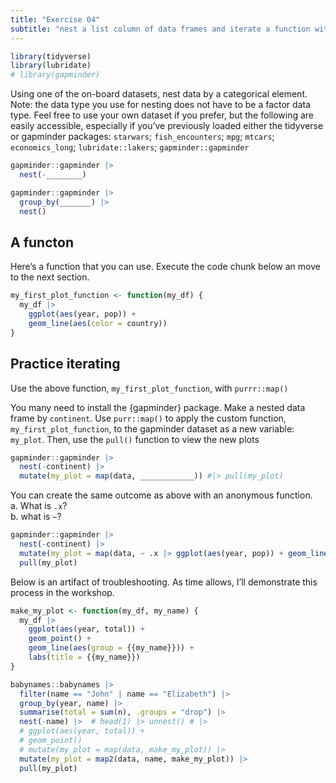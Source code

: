 ```yaml
---
title: "Exercise 04"
subtitle: "nest a list column of data frames and iterate a function with `purrr::map()`"
---
```


```r
library(tidyverse)
library(lubridate)
# library(gapminder)
```


Using one of the on-board datasets, nest data by a categorical element. Note: the data type you use for nesting does not have to be a factor data type.  Feel free to use your own dataset if you prefer, but the following are easily accessible, especially if you've previously loaded either the tidyverse or gapminder packages:  `starwars`; `fish_encounters`; `mpg`; `mtcars`; `economics_long`; `lubridate::lakers`; `gapminder::gapminder`

```r
gapminder::gapminder |> 
  nest(-________) 

gapminder::gapminder |> 
  group_by(_______) |> 
  nest()
```

## A functon

Here's a function that you can use.  Execute the code chunk below an move to the next section.

```r
my_first_plot_function <- function(my_df) {
  my_df |> 
    ggplot(aes(year, pop)) + 
    geom_line(aes(color = country))
}
```

## Practice iterating 

Use the above function, `my_first_plot_function`,  with `purrr::map()`

You many need to install the {gapminder} package.  Make a nested data frame by `continent`.  Use `purr::map()` to apply the custom function, `my_first_plot_function`, to the gapminder dataset as a new variable:  `my_plot`.  Then, use the `pull()` function to view the new plots

```r
gapminder::gapminder |> 
  nest(-continent) |> 
  mutate(my_plot = map(data, ____________)) #|> pull(my_plot)
```

You can create the same outcome as above with an anonymous function.  
a. What is `.x`?  
b. what is `~`?

```r
gapminder::gapminder |> 
  nest(-continent) |> 
  mutate(my_plot = map(data, ~ .x |> ggplot(aes(year, pop)) + geom_line(aes(color = country)))) |> 
  pull(my_plot)

```

Below is an artifact of troubleshooting.  As time allows, I'll demonstrate this process in the workshop.

```r
make_my_plot <- function(my_df, my_name) { 
  my_df |>   
    ggplot(aes(year, total)) +
    geom_point() +
    geom_line(aes(group = {{my_name}})) +
    labs(title = {{my_name}})
}

babynames::babynames |> 
  filter(name == "John" | name == "Elizabeth") |> 
  group_by(year, name) |> 
  summarise(total = sum(n), .groups = "drop") |>
  nest(-name) |>  # head(1) |> unnest() # |> 
  # ggplot(aes(year, total)) +
  # geom_point()
  # mutate(my_plot = map(data, make_my_plot)) |>
  mutate(my_plot = map2(data, name, make_my_plot)) |>
  pull(my_plot)
  
```




